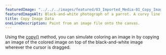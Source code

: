 ---
featuredImage: "../../../images/featured/03_Imported_Media-01_Copy_Image_Data-thumbnail.png"
featuredImageAlt: Black-and-white photograph of a parrot. A curvy line is drawn across the image; within the confines of that line, color is added to the photograph.
title: Copy Image Data
oneLineDescription: Paint from an image file onto the canvas.
---

Using the <a href="/reference/p5/copy/" target="_blank">copy()</a> 
method, you can simulate coloring an image in by copying an image of the colored 
image on top of the black-and-white image wherever the cursor is dragged.